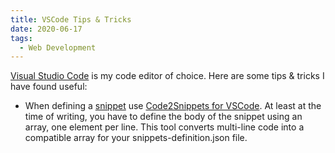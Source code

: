 ```yaml
---
title: VSCode Tips & Tricks
date: 2020-06-17
tags:
  - Web Development
---
```


[Visual Studio Code](https://code.visualstudio.com/) is my code editor of choice. Here are some tips & tricks I have found useful:

- When defining a [snippet](https://code.visualstudio.com/docs/editor/userdefinedsnippets) use [Code2Snippets for VSCode](https://codepen.io/cbejensen/pen/WXLxaE). At least at the time of writing, you have to define the body of the snippet using an array, one element per line. This tool converts multi-line code into a compatible array for your snippets-definition.json file.